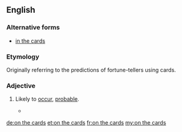 ==English==

===Alternative forms===
* [[in the cards]]

===Etymology===
Originally referring to the predictions of fortune-tellers using cards.

===Adjective===
{{en-adj|head=[[on]] [[the]] [[cards]]}}

# {{label|en|idiomatic}} Likely to [[occur]], [[probable]].
#* {{quote-news
|year=2011
|date=January 15
|author=Saj Chowdhury
|title=Man City 4 - 3 Wolves
|work=BBC
|url=http://news.bbc.co.uk/sport2/hi/football/eng_prem/9357962.stm
|page=
|passage=Wolves, sensing the comeback of all comebacks was '''on the cards''', kept pressing and set up an exciting finish when Ronald Zubar's header was judged to have crossed the line, even though it appeared that Nigel de Jong had successfully cleared the effort.}}

[[de:on the cards]]
[[et:on the cards]]
[[fr:on the cards]]
[[my:on the cards]]
